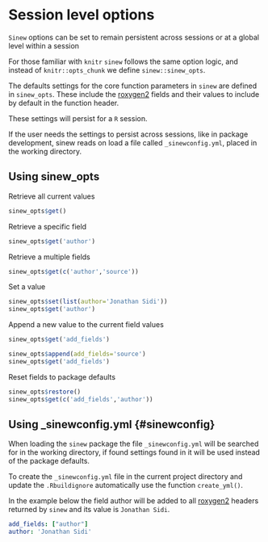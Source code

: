 # Session level options {#sinewopts}

`Sinew` options can be set to remain persistent across sessions or at a global level within a session

For those familiar with `knitr` `sinew` follows the same option logic, and instead of `knitr::opts_chunk` we define `sinew::sinew_opts`.

The defaults settings for the core function parameters in `sinew` are defined in `sinew_opts`. These include the [roxygen2](https://cran.r-project.org/web/packages/roxygen2/vignettes/roxygen2.html) fields and their values to include by default in the function header.

These settings will persist for a `R` session.

If the user needs the settings to persist across sessions, like in package development, sinew reads on load a file called `_sinewconfig.yml`, placed in the working directory.

## Using sinew_opts

Retrieve all current values

```r
sinew_opts$get()
```

Retrieve a specific field

```r
sinew_opts$get('author')
```

Retrieve a multiple fields

```r
sinew_opts$get(c('author','source'))
```

Set a value

```r
sinew_opts$set(list(author='Jonathan Sidi'))
sinew_opts$get('author')
```

Append a new value to the current field values

```r
sinew_opts$get('add_fields')
```

```r
sinew_opts$append(add_fields='source')
sinew_opts$get('add_fields')
```

Reset fields to package defaults

```r
sinew_opts$restore()
sinew_opts$get(c('add_fields','author'))
```

## Using _sinewconfig.yml {#sinewconfig}

When loading the `sinew` package the file `_sinewconfig.yml` will be searched for in the working directory, if found settings found in it will be used instead of the package defaults.

To create the `_sinewconfig.yml` file in the current project directory and update the `.Rbuildignore` automatically use the function `create_yml()`.

In the example below the field author will be added to all [roxygen2](https://cran.r-project.org/web/packages/roxygen2/vignettes/roxygen2.html) headers returned by `sinew` and its value is `Jonathan Sidi`.

```yml
add_fields: ["author"]
author: 'Jonathan Sidi'
```
